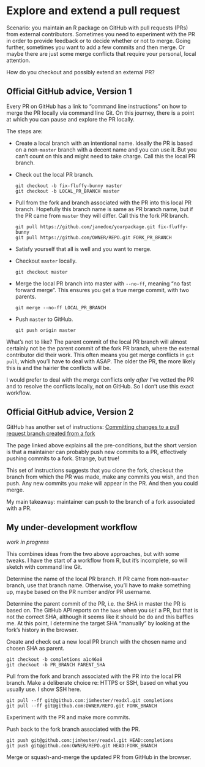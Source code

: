 # Explore and extend a pull request {#pr-extend}

Scenario: you maintain an R package on GitHub with pull requests (PRs) from external contributors. Sometimes you need to experiment with the PR in order to provide feedback or to decide whether or not to merge. Going further, sometimes you want to add a few commits and then merge. Or maybe there are just some merge conflicts that require your personal, local attention.

How do you checkout and possibly extend an external PR?

## Official GitHub advice, Version 1

Every PR on GitHub has a link to "command line instructions" on how to merge the PR locally via command line Git. On this journey, there is a point at which you can pause and explore the PR locally.

The steps are:

  * Create a local branch with an intentional name. Ideally the PR is based on a non-`master` branch with a decent name and you can use it. But you can't count on this and might need to take charge. Call this the local PR branch.
  * Check out the local PR branch.
  
        git checkout -b fix-fluffy-bunny master 
        git checkout -b LOCAL_PR_BRANCH master 
    
  * Pull from the fork and branch associated with the PR into this local PR branch. Hopefully this branch name is same as PR branch name, but if the PR came from `master` they will differ. Call this the fork PR branch.
  
        git pull https://github.com/janedoe/yourpackage.git fix-fluffy-bunny
        git pull https://github.com/OWNER/REPO.git FORK_PR_BRANCH
  
  * Satisfy yourself that all is well and you want to merge.
  * Checkout `master` locally.
  
        git checkout master
  
  * Merge the local PR branch into master with `--no-ff`, meaning "no fast forward merge". This ensures you get a true merge commit, with two parents.
  
        git merge --no-ff LOCAL_PR_BRANCH
  
  * Push `master` to GitHub.
  
        git push origin master
  
What's not to like? The parent commit of the local PR branch will almost certainly not be the parent commit of the fork PR branch, where the external contributor did their work. This often means you get merge conflicts in `git pull`, which you'll have to deal with ASAP. The older the PR, the more likely this is and the hairier the conflicts will be.

I would prefer to deal with the merge conflicts only *after* I've vetted the PR and to resolve the conflicts locally, not on GitHub. So I don't use this exact workflow.

## Official GitHub advice, Version 2

GitHub has another set of instructions: [Committing changes to a pull request branch created from a fork](https://help.github.com/articles/committing-changes-to-a-pull-request-branch-created-from-a-fork/)

The page linked above explains all the pre-conditions, but the short version is that a maintainer can probably push new commits to a PR, effectively pushing commits to a fork. Strange, but true!

This set of instructions suggests that you clone the fork, checkout the branch from which the PR was made, make any commits you wish, and then push. Any new commits you make will appear in the PR. And then you could merge.

My main takeaway: maintainer can push to the branch of a fork associated with a PR.

## My under-development workflow

*work in progress*

This combines ideas from the two above approaches, but with some tweaks. I have the start of a workflow from R, but it's incomplete, so will sketch with command line Git.

Determine the name of the local PR branch. If PR came from non-`master` branch, use that branch name. Otherwise, you'll have to make something up, maybe based on the PR number and/or PR username.

Determine the parent commit of the PR, i.e. the SHA in master the PR is based on. The GitHub API reports on the `base` when you `GET` a PR, but that is not the correct SHA, although it seems like it should be do and this baffles me. At this point, I determine the target SHA "manually" by looking at the fork's history in the browser.

Create and check out a new local PR branch with the chosen name and chosen SHA as parent.

```
git checkout -b completions a1c46a8
git checkout -b PR_BRANCH PARENT_SHA
```

Pull from the fork and branch associated with the PR into the local PR branch. Make a deliberate choice re: HTTPS or SSH, based on what you usually use. I show SSH here.

```
git pull --ff git@github.com:jimhester/readxl.git completions
git pull --ff git@github.com:OWNER/REPO.git FORK_BRANCH
```

Experiment with the PR and make more commits.

Push back to the fork branch associated with the PR.

```
git push git@github.com:jimhester/readxl.git HEAD:completions
git push git@github.com:OWNER/REPO.git HEAD:FORK_BRANCH
```

Merge or squash-and-merge the updated PR from GitHub in the browser.
